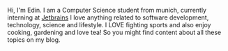 <AuthorBanner />

Hi, I'm Edin. I am a Computer Science student from munich, currently interning at [Jetbrains](https://www.jetbrains.com/)
I love anything related to software development, technology, science and lifestyle. I LOVE fighting sports and also enjoy cooking, gardening and love tea!
So you might find content about all these topics on my blog.
<FeedSearch />
<Tags />
<FeedItems />

